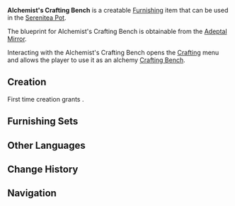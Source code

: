 {{Furnishing Infobox
|id             = 374306
|image          = Item Alchemist's Crafting Bench.png
|category       = Outdoor Furnishing
|subcategory    = Table
|rarity         = 4
|adeptal_energy = 90
|load           = 35
|reduced_load   = 24
|description    = A piece of equipment that conceals the secrets of alchemy. It can combine and refine various ingredients to produce objects of greater value.
|blueprint      = Adeptal Mirror
|adeptal mirror = 3
|interaction    = Alchemy
}}
'''Alchemist's Crafting Bench''' is a creatable [[Furnishing]] item that can be used in the [[Serenitea Pot]].

The blueprint for Alchemist's Crafting Bench is obtainable from the [[Adeptal Mirror]].

Interacting with the Alchemist's Crafting Bench opens the [[Crafting]] menu and allows the player to use it as an alchemy [[Crafting Bench]].

==Creation==
First time creation grants {{Item|Trust|24|x=90}}.
{{Recipe
|type = Creation
|time = 16h
|White Iron Chunk = 20
|sort = White Iron Chunk
}}

==Furnishing Sets==
{{Craft Usage}}

==Other Languages==
{{Other Languages
|default_hidden = 1
|en      = Alchemist's Crafting Bench
|zhs     = 炼金合成台
|zhs_rm  = Liànjīn Héchéngtái
|zht     = 煉金合成台
|zht_rm  = Liànjīn Héchéngtái
|ja      = 錬金合成台
|ja_rm   = Renkin Gouseidai{{Assumed}}{{Sino|ja}}
|ko      = 연금 합성대
|ko_rm   = 
|es      = Mesa de alquimia
|fr      = Table de synthèse de l'alchimiste
|ru      = Алхимический верстак
|th      = โต๊ะเล่นแร่แปรธาตุ
|th_rm   = 
|vi      = Đài Giả Kim
|de      = Alchimie-Werkbank
|id      = Crafting Bench Alkimia
|pt      = Balcão de Síntese Dourado
}}

==Change History==
{{Change History|1.5}}

==Navigation==
{{Furnishing Navbox/Exterior|Outdoor Furnishing}}